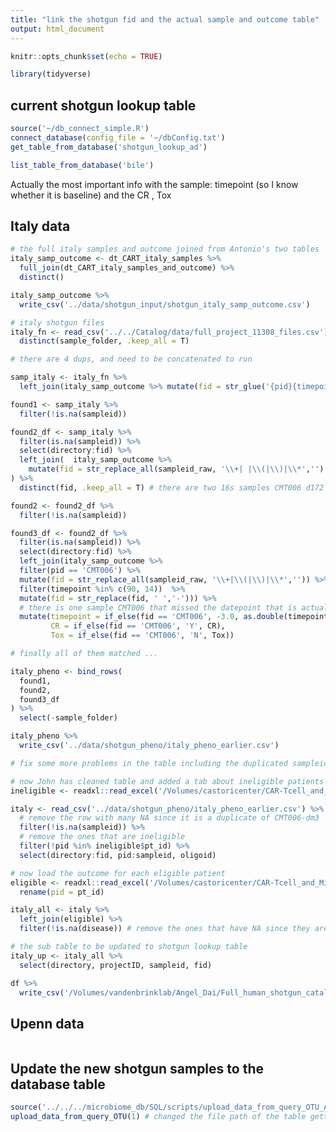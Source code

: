 ```yaml
---
title: "link the shotgun fid and the actual sample and outcome table"
output: html_document
---
```


```r
knitr::opts_chunk$set(echo = TRUE)
```

```r
library(tidyverse)
```

## current shotgun lookup table 

```r
source('~/db_connect_simple.R')
connect_database(config_file = '~/dbConfig.txt')
get_table_from_database('shotgun_lookup_ad')

list_table_from_database('bile')
```


Actually the most important info with the sample: timepoint (so I know whether it is baseline) and the CR , Tox

## Italy data

```r
# the full italy samples and outcome joined from Antonio's two tables
italy_samp_outcome <- dt_CART_italy_samples %>% 
  full_join(dt_CART_italy_samples_and_outcome) %>% 
  distinct()

italy_samp_outcome %>% 
  write_csv('../data/shotgun_input/shotgun_italy_samp_outcome.csv')

# italy shotgun files
italy_fn <- read_csv('../../Catalog/data/full_project_11308_files.csv') %>% 
  distinct(sample_folder, .keep_all = T)

# there are 4 dups, and need to be concatenated to run
```


```r
samp_italy <- italy_fn %>% 
  left_join(italy_samp_outcome %>% mutate(fid = str_glue('{pid}{timepoint}')))

found1 <- samp_italy %>% 
  filter(!is.na(sampleid))

found2_df <- samp_italy %>% 
  filter(is.na(sampleid)) %>% 
  select(directory:fid) %>% 
  left_join(  italy_samp_outcome %>% 
    mutate(fid = str_replace_all(sampleid_raw, '\\+| |\\(|\\)|\\*','')  )
) %>% 
  distinct(fid, .keep_all = T) # there are two 16s samples CMT006 d172 and d168 both record as 180*

found2 <- found2_df %>% 
  filter(!is.na(sampleid))

found3_df <- found2_df %>% 
  filter(is.na(sampleid)) %>% 
  select(directory:fid) %>% 
  left_join(italy_samp_outcome %>% 
  filter(pid == 'CMT006') %>% 
  mutate(fid = str_replace_all(sampleid_raw, '\\+|\\(|\\)|\\*','')) %>% 
  filter(timepoint %in% c(90, 14))  %>% 
  mutate(fid = str_replace(fid, ' ','-'))) %>% 
  # there is one sample CMT006 that missed the datepoint that is actually day -3
  mutate(timepoint = if_else(fid == 'CMT006', -3.0, as.double(timepoint)),
         CR = if_else(fid == 'CMT006', 'Y', CR),
         Tox = if_else(fid == 'CMT006', 'N', Tox))


```

```r
# finally all of them matched ...

italy_pheno <- bind_rows(
  found1,
  found2, 
  found3_df
) %>% 
  select(-sample_folder) 

italy_pheno %>% 
  write_csv('../data/shotgun_pheno/italy_pheno_earlier.csv')
```

```r
# fix some more problems in the table including the duplicated sampleids

# now John has cleaned table and added a tab about ineligible patients 
ineligible <- readxl::read_excel('/Volumes/castoricenter/CAR-Tcell_and_Microbiota/Italy/Pt info/italy_essential_data_v4.xlsx', sheet = 2)

italy <- read_csv('../data/shotgun_pheno/italy_pheno_earlier.csv') %>% 
  # remove the row with many NA since it is a duplicate of CMT006-dm3
  filter(!is.na(sampleid)) %>% 
  # remove the ones that are ineligible
  filter(!pid %in% ineligible$pt_id) %>% 
  select(directory:fid, pid:sampleid, oligoid)

# now load the outcome for each eligible patient
eligible <- readxl::read_excel('/Volumes/castoricenter/CAR-Tcell_and_Microbiota/Italy/Pt info/italy_essential_data_v4.xlsx', sheet = 1) %>% 
  rename(pid = pt_id)

italy_all <- italy %>% 
  left_join(eligible) %>% 
  filter(!is.na(disease)) # remove the ones that have NA since they are not in the eligible patients tab either

# the sub table to be updated to shotgun lookup table
italy_up <- italy_all %>% 
  select(directory, projectID, sampleid, fid)  


```


```r

df %>% 
  write_csv('/Volumes/vandenbrinklab/Angel_Dai/Full_human_shotgun_catalog/shotgun_italy_earlier.csv')
```




## Upenn data

```r

```



## Update the new shotgun samples to the database table 

```r
source('../../../microbiome_db/SQL/scripts/upload_data_from_query_OTU_AD.R')
upload_data_from_query_OTU(1) # changed the file path of the table getting uploaded 
```

